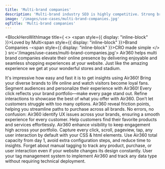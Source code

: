 ```yaml
---
title: 'Multi-brand companies'
description: 'Multi-brand industry SEO is highly competitive. Strong brands (including Google) dominate search results, with little room for inefficiencies.'
image: '/images/use-cases/multi-brand-companies.jpg'
ogTitle: 'Multi-brand companies'
---
```


<BlockHeroWithImage title={
    <>
      <span style={{ display: "inline-block" }}>Loved by Multi</span><span style={{ display: "inline-block" }}>Brand Companies -</span><span style={{ display: "inline-block" }}>CRO made simple</span>
    </>
  } src='/images/use-cases/multi-brand-companies.jpg'>
  Air360 helps multi brand companies elevate their online presence by delivering enjoyable and seamless shopping experiences at your website. Just like the amazing experience we get at your wonderful stores and stadium.
</BlockHeroWithImage>

<BlockTestimonial name='Aircaribes' src='/logo-brand/air-caraibes.svg'>
  It's impressive how easy and fast it is to get insights using Air360!
</BlockTestimonial>

<SlideFeature title='How does Air360 help multi brand companies?'>
  <Slide title='Create experiences that convert' src='/images/use-cases/slides/slide1.webp' shadow={false}>
    Bring your diverse brands to life online and watch visitors become loyal fans. Segment audiences and personalize their experience with Air360!
  </Slide>
  <Slide title='The best possible version of every page' src='/images/use-cases/slides/slide2.webp' shadow={false}>
    Every click reflects your brand portfolio—make every page stand out. Refine interactions to showcase the best of what you offer with Air360.
  </Slide>
  <Slide title='Simplify the buying experience' src='/images/use-cases/slides/slide3.webp' shadow={false}>
    Don’t let customers struggle with too many options. Air360 reveal friction points, helping you streamline paths to purchase across all brands.
  </Slide>
  <Slide title='Keep your site running smoothly' src='/images/use-cases/slides/slide4.webp' shadow={false}>
    No errors, no confusion: Air360 identify UX issues across your brands, ensuring a smooth experience for every customer.
  </Slide>
  <Slide title='Keep your customers happy' src='/images/use-cases/slides/slide5.webp' shadow={false}>
    Help customers find their favorite products and services effortlessly. Air360 enhance visibility to keep engagement high across your portfolio.
  </Slide>
</SlideFeature>

<GalleryBlocks title='We are different'>
  <Block title='Auto-Tracking' icon='robot-astromech' color='orange'>
    Capture every click, scroll, pageview, tap, any user interaction by default with your CSS & html elements.
  </Block>
  <Block title='Plug and Play' icon='bolt' color='purple'>
    Use Air360 total capacity from day 1, avoid extra configuration steps, and reduce time to insights.
  </Block>
  <Block title='Tagless' icon='tag' color='orange'>
    Forget about manual tagging to track any product, purchase, or user interaction even if your website changes its design constantly.
  </Block>
  <Block title='Codeless' icon='code' color='purple'>
    User your tag management system to implement Air360 and track any data type without requiring technical deployment.
  </Block>
</GalleryBlocks>

<BlockSection lp>
  <LaundryList lang="en" items={['Create experiences that convert', 'The best possible version of every page', 'Simplify the buying experience', 'Keep your site running smoothly', 'Keep your customers happy']} />
</BlockSection>

<BlockFeature title='Everything you need to create the best possible user experience'>
  <Feature name='Auto-tracking' icon='robot-astromech' />
  <Feature name='Custom data collection' icon='database' />
  <Feature name='No-code error detection' icon='message-exclamation' />
  <Feature name='Advanced segments' icon='square-kanban' />
  <Feature name='Funnel analysis' icon='filter-circle-dollar' />
  <Feature name='User journeys' icon='cart-shopping' />
  <Feature name='On-page analysis' icon='user-magnifying-glass' />
  <Feature name='Session replays' icon='clapperboard-play' />
</BlockFeature>

<BlockSection className='mb-15'>
  <IncreaseConversionWrapper />
</BlockSection>
